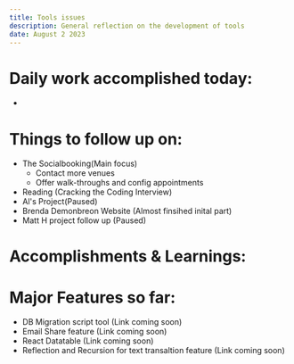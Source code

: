 ```yaml
---
title: Tools issues
description: General reflection on the development of tools
date: August 2 2023
---
```


# Daily work accomplished today:

-

# Things to follow up on:

- The Socialbooking(Main focus)
  - Contact more venues
  - Offer walk-throughs and config appointments
- Reading (Cracking the Coding Interview)
- Al's Project(Paused)
- Brenda Demonbreon Website (Almost finsihed inital part)
- Matt H project follow up (Paused)

# Accomplishments & Learnings:

# Major Features so far:

- DB Migration script tool (Link coming soon)
- Email Share feature (Link coming soon)
- React Datatable (Link coming soon)
- Reflection and Recursion for text transaltion feature (Link coming soon)

